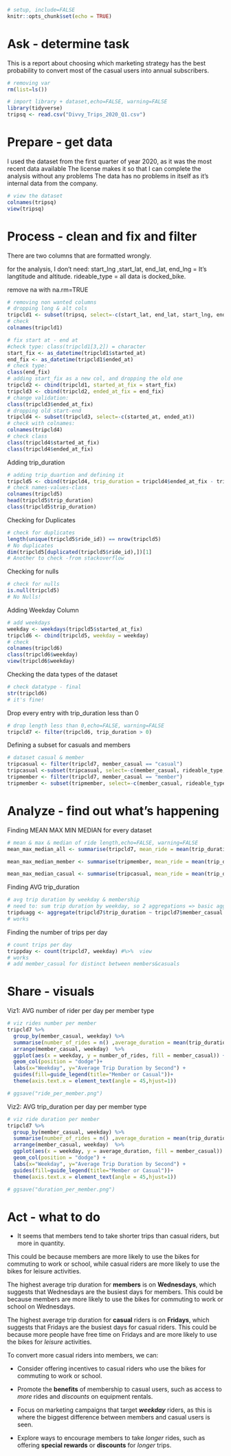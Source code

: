 
```{r}
# setup, include=FALSE
knitr::opts_chunk$set(echo = TRUE)
```

# Ask - determine task

This is a report about choosing which marketing strategy has the best probability to convert most of the casual users into annual subscribers.

```{r}
# removing var
rm(list=ls())
```

```{r}
# import library + dataset,echo=FALSE, warning=FALSE
library(tidyverse)
tripsq <- read.csv("Divvy_Trips_2020_Q1.csv")
```

# Prepare - get data

I used the dataset from the first quarter of year 2020, as it was the most recent data available
The license makes it so that I can complete the analysis without any problems
The data has no problems in itself as it's internal data from the company.

```{r}
# view the dataset
colnames(tripsq)
view(tripsq)
```

# Process - clean and fix and filter
There are two columns that are formatted wrongly.

for the analysis, I don't need:
start_lng ,start_lat, end_lat, end_lng = It's langtitude and altitude.
rideable_type = all data is docked_bike.

remove na with na.rm=TRUE

```{r}
# removing non wanted columns
# dropping long & alt cols
tripcld1 <- subset(tripsq, select=-c(start_lat, end_lat, start_lng, end_lng))
# check
colnames(tripcld1)
```

```{r}
# fix start at - end at
#check type: class(tripcld1[3,2]) = character
start_fix <- as_datetime(tripcld1$started_at)
end_fix <- as_datetime(tripcld1$ended_at)
# check type: 
class(end_fix)
# adding start_fix as a new col, and dropping the old one
tripcld2 <- cbind(tripcld1, started_at_fix = start_fix)
tripcld3 <- cbind(tripcld2, ended_at_fix = end_fix)
# change validation: 
class(tripcld3$ended_at_fix)
# dropping old start-end
tripcld4 <- subset(tripcld3, select=-c(started_at, ended_at))
# check with colnames: 
colnames(tripcld4)
# check class
class(tripcld4$started_at_fix)
class(tripcld4$ended_at_fix)
```

Adding trip_duration

```{r}
# adding trip_duartion and defining it
tripcld5 <- cbind(tripcld4, trip_duration = tripcld4$ended_at_fix - tripcld4$started_at_fix)
# check names-values-class
colnames(tripcld5)
head(tripcld5$trip_duration)
class(tripcld5$trip_duration)
```

Checking for Duplicates

```{r}
# check for duplicates
length(unique(tripcld5$ride_id)) == nrow(tripcld5)
# No duplicates
dim(tripcld5[duplicated(tripcld5$ride_id),])[1]
# Another to check -from stackoverflow
```

Checking for nulls

```{r}
# check for nulls
is.null(tripcld5)
# No Nulls!
```

Adding Weekday Column

```{r}
# add weekdays
weekday <- weekdays(tripcld5$started_at_fix)
tripcld6 <- cbind(tripcld5, weekday = weekday)
# check
colnames(tripcld6)
class(tripcld6$weekday)
view(tripcld6$weekday)
```

Checking the data types of the dataset

```{r}
# check datatype - final
str(tripcld6)
# it's fine!
```

Drop every entry with trip_duration less than 0

```{r}
# drop length less than 0,echo=FALSE, warning=FALSE
tripcld7 <- filter(tripcld6, trip_duration > 0)
```

Defining a subset for casuals and members

```{r}
# dataset casual & member
tripcasual <- filter(tripcld7, member_casual == "casual")
tripcasual <-subset(tripcasual, select=-c(member_casual, rideable_type, end_station_id, start_station_id, ride_id))
tripmember <- filter(tripcld7, member_casual == "member")
tripmember <- subset(tripmember, select=-c(member_casual, rideable_type, end_station_id, start_station_id, ride_id))
```

# Analyze - find out what's happening

Finding MEAN MAX MIN MEDIAN for every dataset

```{r}
# mean & max & median of ride length,echo=FALSE, warning=FALSE
mean_max_median_all <- summarise(tripcld7, mean_ride = mean(trip_duration), max_ride_ = max(trip_duration), median_ride = median(trip_duration), min_ride = min(trip_duration))

mean_max_median_member <- summarise(tripmember, mean_ride = mean(trip_duration), max_ride_ = max(trip_duration), median_ride = median(trip_duration), min_ride = min(trip_duration))

mean_max_median_casual <- summarise(tripcasual, mean_ride = mean(trip_duration), max_ride_ = max(trip_duration), median_ride = median(trip_duration), min_ride = min(trip_duration))
```

Finding AVG trip_duration

```{r} 
# avg trip duration by weekday & membership
# need to: sum trip duration by weekday, so 2 aggregations => basic aggregate
tripduagg <- aggregate(tripcld7$trip_duration ~ tripcld7$member_casual + tripcld7$weekday,FUN=mean) # %>% view()
# works
```

Finding the number of trips per day

```{r}
# count trips per day
trippday <- count(tripcld7, weekday) #%>%  view
# works
# add member_casual for distinct between members&casuals
```

# Share - visuals

Viz1: AVG number of rider per day per member type

```{r}
# viz rides number per member
tripcld7 %>% 
  group_by(member_casual, weekday) %>% 
  summarise(number_of_rides = n() ,average_duration = mean(trip_duration)) %>% 
  arrange(member_casual, weekday)  %>% 
  ggplot(aes(x = weekday, y = number_of_rides, fill = member_casual)) + 
  geom_col(position = "dodge")+ 
  labs(x="Weekday", y="Average Trip Duration by Second") + 
  guides(fill=guide_legend(title="Member or Casual"))+ 
  theme(axis.text.x = element_text(angle = 45,hjust=1))

# ggsave("ride_per_member.png")
```

Viz2: AVG trip_duration per day per member type

```{r}
# viz ride duration per member
tripcld7 %>% 
  group_by(member_casual, weekday) %>% 
  summarise(number_of_rides = n() ,average_duration = mean(trip_duration)) %>% 
  arrange(member_casual, weekday)  %>% 
  ggplot(aes(x = weekday, y = average_duration, fill = member_casual)) + 
  geom_col(position = "dodge") + 
  labs(x="Weekday", y="Average Trip Duration by Second") + 
  guides(fill=guide_legend(title="Member or Casual"))+ 
  theme(axis.text.x = element_text(angle = 45,hjust=1))

# ggsave("duration_per_member.png")
```

# Act - what to do

- It seems that members tend to take shorter trips than casual riders, but more in quantity.

This could be because members are more likely to use the bikes for commuting to work or school, while casual riders are more likely to use the bikes for leisure activities. 

The highest average trip duration for **members** is on **Wednesdays**, which suggests that Wednesdays are the busiest days for members. 
This could be because members are more likely to use the bikes for commuting to work or school on Wednesdays. 

The highest average trip duration for **casual** riders is on **Fridays**, which suggests that Fridays are the busiest days for casual riders. 
This could be because more people have free time on Fridays and are more likely to use the bikes for *leisure* activities.


To convert more casual riders into members, we can:

- Consider offering incentives to casual riders who use the bikes for commuting to work or school. 

- Promote the **benefits** of membership to casual users, such as access to *more* rides and *discounts* on equipment rentals.

- Focus on marketing campaigns that target ***weekday*** riders, as this is where the biggest difference between members and casual users is seen.

- Explore ways to encourage members to take *longer* rides, such as offering **special rewards** or **discounts** for *longer* trips.




